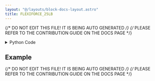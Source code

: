 ```yaml
---
layout: "@/layouts/block-docs-layout.astro"
title: FLEXIFORCE_25LB
---
```


{/* DO NOT EDIT THIS FILE! IT IS BEING AUTO GENERATED */}
{/* PLEASE REFER TO THE CONTRIBUTION GUIDE ON THE DOCS PAGE */}


<PythonDocsDisplay docstring={docstring} />

<details>
<summary>Python Code</summary>

```python
from flojoy import flojoy, OrderedPair, DataContainer
from typing import Optional


@flojoy(deps={"pyserial": "3.5"})
def FLEXIFORCE_25LB(
    default: OrderedPair,
    calibration1: float = 0.015,
    calibration2: float = 0.06,
) -> OrderedPair:
    """The Flexiforce node allows you to convert voltages measured with the Phidget Interface Kit into pressures.

    Parameters
    ----------
    Calibration1 : float
        Calibration parameters to convert voltage into pressure.
    calibration2 : float
        Calibration parameters to convert voltage into pressure.
    """

    # Example of a Calibration to convert Voltage into pressions :
    pressions: list[float] = []
    sensor_num = default.x

    pression_i: float = (default.y - calibration1) / calibration2
    pressions.append(pression_i)

    return OrderedPair(sensor_num, pressions)

```

[Find this Flojoy Block on GitHub](https://github.com/flojoy-ai/blocks/blob/main/blocks/IO/ANALOG_SENSORS/PRESSURE_SENSORS/FLEXIFORCE_25LB/FLEXIFORCE_25LB.py)

</details>

## Example

<GetHelpWidget />

<AppDisplay app={app} blockName="FLEXIFORCE_25LB" client:visible />



{/* DO NOT EDIT THIS FILE! IT IS BEING AUTO GENERATED */}
{/* PLEASE REFER TO THE CONTRIBUTION GUIDE ON THE DOCS PAGE */}
